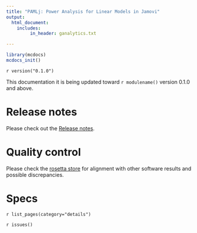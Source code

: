 ```yaml
---
title: "PAMLj: Power Analysis for Linear Models in Jamovi"
output: 
  html_document:
    includes:
         in_header: ganalytics.txt

---
```

  

```r
library(mcdocs)
mcdocs_init()

```
  
`r version("0.1.0")`

This documentation it is being updated toward `r modulename()` version 0.1.0 and above.


# Release notes

Please check out the  [Release notes](release_notes.html). 

# Quality control

Please check the [rosetta store](rosetta.html) for alignment with other software results and possible discrepancies.

# Specs

`r list_pages(category="details")`

  
`r issues()`
